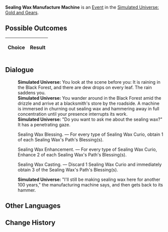 {{Simulated Universe Event Infobox
|title         = Sealing Wax Manufacture Machine
|image         = Random Event Normal.png
|type          =
|domains_su    = <<DOMAINS_SU>>
|domains_ext   = <<DOMAINS_EXT>>
|domains_swarm = <<DOMAINS_SWARM>>
|domains_gng   = <<DOMAINS_GNG>>
|requirements  =
|prev          = 
|next          = 
|indexRewards  =
|characters    =
}}
'''Sealing Wax Manufacture Machine''' is an [[Simulated Universe/Events|Event]] in the [[Simulated Universe: Gold and Gears]].

==Possible Outcomes==
{| class="article-table"
!Choice
!Result

|}

<!--
==Gameplay Notes==

-->
==Dialogue==
{{Dialogue Start}}
:'''Simulated Universe:''' You look at the scene before you: It is raining in the Black Forest, and there are dew drops on every leaf. The rain saddens you.
:'''Simulated Universe:''' You wander around in the Black Forest amid the drizzle and arrive at a blacksmith's store by the roadside. A machine is immersed in churning out sealing wax and hammering away in full concentration until your presence interrupts its work.
:'''Simulated Universe:''' "Do you want to ask me about the sealing wax?" It has a penetrating gaze.
:{{DIcon|Star}} Sealing Wax Blessing. &mdash; For every type of Sealing Wax Curio, obtain 1 of each Sealing Wax's Path's Blessing(s).
:{{DIcon|Star}} Sealing Wax Enhancement. &mdash; For every type of Sealing Wax Curio, Enhance 2 of each Sealing Wax's Path's Blessing(s).
:{{DIcon|Star}} Sealing Wax Casting. &mdash; Discard 1 Sealing Wax Curio and immediately obtain 3 of the Sealing Wax's Path's Blessing(s).
:'''Simulated Universe:''' "I'll still be making sealing wax here for another 100 years," the manufacturing machine says, and then gets back to its hammer.
{{Dialogue End}}

==Other Languages==
{{Other Languages
|zhs   = 火漆制造机
|zht   = 火漆製造機
|ja    = 封蝋製造機
|ko    = 봉랍 제조기
|es    = Máquina de producción de lacre
|fr    = Machine de production de Cire à cacheter
|ru    = Машина по производству сургуча
|th    = เครื่องผลิตขี้ผึ้ง
|vi    = Máy Tạo Nút
|de    = Maschine zur Herstellung von Siegelwachs
|id    = Mesin Produksi Sealing Wax
|pt    = Máquina de Fabricação de Cera Seladora
}}

==Change History==
{{Change History|1.0}}
